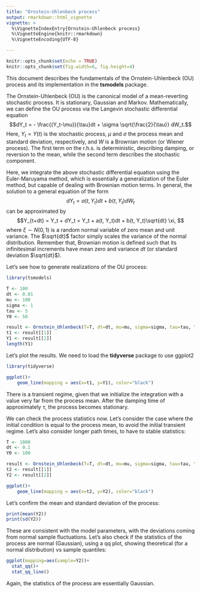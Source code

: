 ```yaml
---
title: "Ornstein-Uhlenbeck process"
output: rmarkdown::html_vignette
vignette: >
  %\VignetteIndexEntry{Ornstein-Uhlenbeck process}
  %\VignetteEngine{knitr::rmarkdown}
  %\VignetteEncoding{UTF-8}

---
```


```r
knitr::opts_chunk$set(echo = TRUE)
knitr::opts_chunk$set(fig.width=6, fig.height=4) 
```

This document describes the fundamentals of the Ornstein-Uhlenbeck (OU) process and its implementation in the **tsmodels** package.

The Ornstein-Uhlenbeck (OU) is the canonical model of a mean-reverting stochastic process. It is stationary, Gaussian and Markov. Mathematically, we can define the OU process via the Langevin stochastic differential equation
$$dY_t = - \frac{(Y_t-\mu)}{\tau}dt + \sigma \sqrt{\frac{2}{\tau}} dW_t.$$
Here, $Y_t=Y(t)$ is the stochastic process, $\mu$ and $\sigma$ the process mean and standard deviation, respectively, and $W$ is a Brownian motion (or Wiener process). The first term on the r.h.s. is deterministic, describing damping, or reversion to the mean, while the second term describes the stochastic component.

Here, we integrate the above stochastic differential equation using the Euler-Maruyama method, which is essentially a generalization of the Euler method, but capable of dealing with Brownian motion terms. In general, the solution to a general equation of the form
$$ dY_t = a(t,Y_t)dt + b(t,Y_t)dW_t$$
can be approximated by
$$Y_{t+dt} = Y_t + dY_t = Y_t + a(t, Y_t)dt + b(t, Y_t)\sqrt{dt} \xi, $$
where $\xi \sim N(0,1)$ is a random normal variable of zero mean and unit variance. The $\sqrt{dt}$ factor simply scales the variance of the normal distribution. Remember that, Brownian motion is defined such that its infinitesimal increments have mean zero and variance $dt$ (or standard deviation $\sqrt{dt}$).

Let's see how to generate realizations of the OU process:

```r
library(tsmodels)

T <- 100
dt <- 0.01
mu <- 100
sigma <- 1
tau <- 5
Y0 <- 50

result <- Ornstein_Uhlenbeck(T=T, dt=dt, mu=mu, sigma=sigma, tau=tau, Y0=Y0)
t1 <- result[[1]]
Y1 <- result[[2]]
length(Y1)
```

Let's plot the results. We need to load the **tidyverse** package to use ggplot2

```r
library(tidyverse)
```

```r
ggplot()+
    geom_line(mapping = aes(x=t1, y=Y1), color="black")
```

There is a transient regime, given that we initialize the integration with a value very far from the process mean. After the damping time of approximately $\tau$, the process becomes stationary. 

We can check the process statistics now. Let's consider the case where the initial condition is equal to the process mean, to avoid the initial transient regime. Let's also consider longer path times, to have to stable statistics:

```r
T <- 1000
dt <- 0.1
Y0 <- 100

result <- Ornstein_Uhlenbeck(T=T, dt=dt, mu=mu, sigma=sigma, tau=tau, Y0=Y0)
t2 <- result[[1]]
Y2 <- result[[2]]
```

```r
ggplot()+
    geom_line(mapping = aes(x=t2, y=Y2), color="black")
```

Let's confirm the mean and standard deviation of the process:

```r
print(mean(Y2))
print(sd(Y2))
```

These are consistent with the model parameters, with the deviations coming from normal sample fluctuations. Let's also check if the statistics of the process are normal (Gaussian), using a qq plot, showing theoretical (for a normal distribution) vs sample quantiles:

```r
ggplot(mapping=aes(sample=Y2))+
  stat_qq()+
  stat_qq_line()
```

Again, the statistics of the process are essentially Gaussian.

